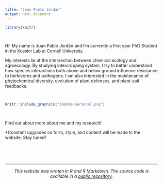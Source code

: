 ```yaml
---
title: "Juan Pablo Jordán"
output: html_document
---
```

```r
library(knitr)
```

<br>

Hi! My name is Juan Pablo Jordán and I'm currently a first year PhD Student in the Kessler Lab at Cornell University. 

My interests lie at the intersection between chemical ecology and agroecology. By studying intercropping system, I try to better understand how species interactions both above and below ground influence resistance to herbivores and pathogens. I am also interested in the maintenance of phytochemical diversity, evolution of plant defenses, and plant-soil feedbacks.

<br>

```r

knitr::include_graphics("photos/personal.png")  
```

<br>

Find out about more about me and my research!

*Constant upgrades on form, style, and content will be made to the website. Stay tuned!

<br>
<br>
<br>

***

<center> _This website was written in R and R Markdown. The source code is available in a [public repository](https://github.com/jpj73/personal_website)._ </center>